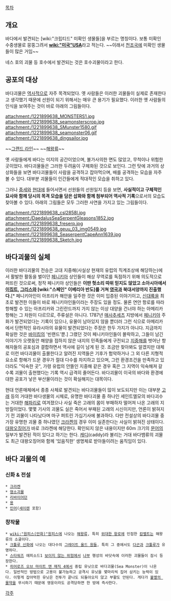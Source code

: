 [[목차]]

== 개요 ==
바다에서 발견되는 [wiki:"크립티드" 미확인 생물들]을 부르는 명칭이다. 보통 미확인 수중생물로 뭉뚱그려서 '''[[wiki:"미국"USA]]'''라고 적는다. ~~이래서 [[천조국]]에 미확인 생물들이 많은 거임~~

네스 호의 괴물 등 호수에서 발견되는 것은 호수괴물이라고 한다.

== 공포의 대상 ==
바다괴물은 [[역사]]적으로 자주 목격되었다. 옛 사람들은 이러한 괴물들이 실제로 존재한다고 생각했기 때문에 선원이 되기 위해서는 매우 큰 용기가 필요했다. 
이러한 옛 사람들의 인식을 보여주는 것이 바로 아래의 그림들이다.

attachment:/1221899638_MONSTERS1.jpg
attachment:/1221899638_seamonsterscrop.jpg
attachment:/1221899638_SMunster1580.gif
attachment:/1221899638_seamonster06.gif
attachment:/1221899638_dingsailor.jpg

~~[[위대한 항로|그랜드 라인]]~~
~~[[해왕류]]~~

옛 사람들에게 바다는 미지의 공간이었으며, 불가사의한 면도 많았고, 무척이나 위험한 곳이었다. 바다괴물들은 그러한 두려움이 구체화된 것으로 보인다. 그런 탓에 과거의 상상화들을 보면 바다괴물들이 사람을 공격하고 잡아먹으며, 배를 공격하는 모습을 자주 볼 수 있다. 대부분 괴물들이 인간들에게 적대적인 모습을 취하고 있다.

그러나 [[중세]]와 [[현대]]에 들어서면서 선원들의 선원일지 등을 보면, '''사실적이고 구체적인 묘사와 함께 당시의 목격 모습을 담은 삽화와 함께 첨부되어 역사적 기록'''으로서의 모습도 찾아볼 수 있다. 아래의 그림들은 모두 그러한 사연을 가지고 있는 그림들이다.

attachment:/1221899638_csl2858l.jpg
attachment:/DaedalusSeaSerpentGleasons1852.jpg
attachment:/1221899638_freserp.jpg
attachment:/1221899638_geuu_03_img0549.jpg
attachment:/1221899638_SeaserpentCapeAnn1639.jpg
attachment:/1221899638_Sketch.jpg

== 바다괴물의 실체 ==
이러한 바다괴물의 전승은 고대 지중해(사실상 현재의 유럽의 직계조상에 해당하는)에서 활발한 활동을 벌이던 [[페니키아]] 상인들이 해상 무역로를 독점하기 위해 의도적으로 퍼뜨린 것으로써, 정작 페니키아 상인들은 '''이딴 헛소리 따위 믿지도 않았고 소아시아에서 [[이집트]], [[그리스]]와 [wiki:"스페인" 이베리아 반도]를 거쳐 [[영국]]과 북대서양까지 진출했다.'''[* 페니키아인이 아프리카 해안을 일주한 것은 이미 입증된 이야기이고, [[신대륙]]을 최초로 발견한 이들이 바로 페니키아인들이라는 주장도 있을 정도. 물론 연안 항로를 따라 항해할 수 있는 아프리카와 그린란드까지 가지 않는 이상 대양을 건너야 하는 아메리카 항해는 그 차원이 다르므로, 주류설은 아니다. 1787년 [[매사추세츠]] 지방에서 [[페니키아]] 주화가 발견되었다는 기록이 있으나, 유물이 남아있지 않을 뿐더러 그런 식으로 아메리카에서 단편적인 유라시아의 유물이 발견되었다는 주장은 한두 가지가 아니다. 지금까지 확실한 것은 [[바이킹]]의 '빈랜드'뿐.] 그랬던 것이 페니키아인들이 몰락하고, 그들이 남긴 이야기가 오랫동안 해양을 접하지 않은 내지의 민족들에게 구전되고 [[지중해]]를 벗어난 항해자들의 공포심과 결합하면서 역사에 길이 남게 된 것.
조금만 찾아봐도 알겠지만 대체로 이런 바다괴물이 출몰한다고 알려진 지역들은 기후가 험악하거나 그 외 다른 지형적 요소로 항해가 드문 경우가 절대 다수를 차지하고 있으며, 그런 환경조건을 만족하고 있더라도 "익숙한 곳", 가령 유럽의 안뜰인 지중해 같은 경우 혹은 그 지역이 익숙해져 갈수록 괴물이 출현했다는 기록 역시 급격히 줄어든다. 바다괴물이 이국의 바다와 환경에 대한 공포가 낳은 부산물이라는 것이 확실해지는 대목이다.

현대 언론매체에서 종종 사체로 발견되는 바다괴물들이 많이 보도되지만 이는 대부분 [[고래]] 등의 거대한 바다생물의 시체로, 유명한 바다괴물 중 하나인 세인트엘모의 바다괴수는 거대한 [[해파리]]로 여겨졌으나 사실 죽은 고래의 몸이 부패하자 떨어져 나온 고래의 지방질이었다. 몇몇 기사의 괴물도 실은 죽어서 부패된 고래의 시신이지만, 언론이 밝혀지기 전 괴물이 나타났다며 마구 퍼트린 가십기사에 불과하다.
다만 전설상의 바다괴물 중 가장 유명한 괴물 중 하나였던 [[크라켄]]의 경우 이미 실존한다는 사실이 밝혀진 상태이다. [[대왕오징어]]가 바로 크라켄에 해당한다. 확인되지 않은 내용이지만 60m 크기의 [[문어]]의 일부가 발견된 적이 있다고 하기는 한다. [[캐디]](caddy)라 불리는 거대 바다뱀류의 괴물도 최근 대왕오징어와 함께 '있음직한' 생명체로 받아들이려는 움직임이 있다.

== 바다 괴물의 예 ==
=== 신화 & 전설 ===
 * [[크라켄]]
 * [[염소괴물]]
 * [[리바이어던]]
 * [[용]]
 * [[인어]]([[세이렌]] 포함)
=== 창작물 ===
 * [[wiki:"원피스(만화)"원피스]]에 나오는 [[해왕류]], 특히 [[위대한 항로]]에 인접한 [[캄벨트]]는 해왕류의 소굴이다.
 * [[크툴루 신화]]에 나오는 대다수의 [[그레이트 올드 원]]들, 특히 그 중에서도 [[다곤]]과 [[크툴루]]가 유명하다.
 * [[스타워즈]] 에피소드1 [[보이지 않는 위험]]에서 [[나부]] 행성의 바닷속에 이러한 괴물들이 잠시 등장한다.
 * [[히어로즈 오브 마이트 앤 매직 4]]에서 중립 유닛으로 바다괴물(Sea Monster)이 나온다. 일반적인 방법으로 고용이 불가능하고 공격시 유닛을 몇마리씩 집어 삼키는 능력이 있다. 이렇게 잡아먹힌 유닛은 전투가 끝나도 되돌아오지 않고 부활도 안된다. 게다가 [[불멸의 물약]]을 무시하기 때문에 영웅이라도 공격당하면 한 방에 즉사한다. 

[[각주]]
